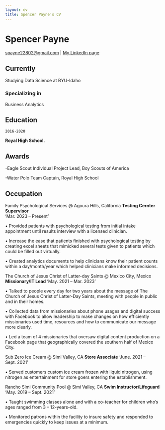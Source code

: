 ```yaml
---
layout: cv
title: Spencer Payne's CV
---
```

# Spencer Payne


<div id="webaddress">
<a href="spayne22802@gmail.com">spayne22802@gmail.com</a>
| <a href="https://www.linkedin.com/in/spencer-payne-95090428b">My LinkedIn page</a>
</div>


## Currently

Studying Data Science at BYU-Idaho

### Specializing in

Business Analytics


## Education

`2016-2020`

__Royal High School.__





## Awards


-Eagle Scout Individual Project Lead, Boy Scouts of America

-Water Polo Team Captain, Royal High School






## Occupation

Family Psychological Services @ Agoura Hills, California
__Testing Cernter Supervisor__    
'Mar. 2023 – Present' 

•	Provided patients with psychological testing from initial intake appointment until results interview with a licensed clinician.

•	Increase the ease that patients finished with psychological testing by creating excel sheets that mimicked several tests given to patients which could be filled out virtually.

•	Created analytics documents to help clinicians know their patient counts within a day/month/year which helped clinicians make informed decisions.


The Church of Jesus Christ of Latter-day Saints	@ Mexico City, Mexico
__Missionary/IT Lead__
'May. 2021 – Mar. 2023'

•	Talked to people every day for two years about the message of The Church of Jesus Christ of Latter-Day Saints, meeting with people in public and in their homes.

•	Collected data from missionaries about phone usages and digital success with Facebook to allow leadership to make changes on how efficiently missionaries used time, resources and how to communicate our message more clearly.

•	Led a team of 4 missionaries that oversaw digital content production on a Facebook page that geographically covered the southern half of Mexico City.

Sub Zero Ice Cream @ Simi Valley, CA
__Store Associate__
'June. 2021 – Sept. 2021'

•	Served customers custom ice cream frozen with liquid nitrogen, using nitrogen as entertainment for store goers entering the establishment.


Rancho Simi Community Pool @ Simi Valley, CA
__Swim Instructor/Lifeguard__    
'May. 2019 – Sept. 2021'


•	Taught swimming classes alone and with a co-teacher for children who’s ages ranged from 3 – 12-years-old.

•	Monitored patrons within the facility to insure safety and responded to emergencies quickly to keep issues at a minimum.



<!-- ### Footer

Last updated: May 2013 -->